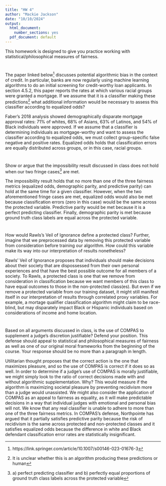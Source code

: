```yaml
---
title: "HW 4"
author: "Mackie Jackson"
date: "10/10/2024"
output:
  html_document:
    number_sections: yes
  pdf_document: default
---
```


This homework is designed to give you practice working with statistical/philosophical measures of fairness. 

#
The paper linked below^[https://link.springer.com/article/10.1007/s00146-023-01676-3] discusses potential algorithmic bias in the context of credit.  In particular, banks are now regularly using machine learning algorithms to do an initial screening for credit-worthy loan applicants.  In section 4.5.2, this paper reports the rates at which various racial groups were granted a mortgage.  If we assume that it is a classifier making these predictions^[It is unclear whether this is an algorithm producing these predictions or human] what additional information would be necessary to assess this classifier according to equalized odds?

Faber's 2018 analysis showed demographically disparate mortgage approval rates: 71% of whites, 68% of Asians, 63% of Latinos, and 54% of Black individuals were approved. If we assume that a classifier is determining individuals as mortgage-worthy and want to assess the classifier according to equalized odds, we must collect group-specific false negative and positive rates. Equalized odds holds that classification errors are equally distributed across groups, or in this case, racial groups. 

#
Show or argue that the impossibility result discussed in class does not hold when our two fringe cases^[a) perfect predicting classifier and b) perfectly equal proportions of ground truth class labels across the protected variable] are met.  

The impossibility result holds that no more than one of the three fairness metrics (equalized odds, demographic parity, and predictive parity) can hold at the same time for a given classifier. However, when the two aforementioned fringe cases are met, equalized odds would also be met because classification errors (zero in this case) would be the same across the protected variable. Predictive parity would be met because it is a perfect predicting classifier. Finally, demographic parity is met because ground truth class labels are equal across the protected variable. 

#

How would Rawls's Veil of Ignorance define a protected class?  Further, imagine that we preprocessed data by removing this protected variable from consideration before training our algorithm.  How could this variable make its way into our interpretation of results nonetheless?

Rawls' Veil of Ignorance proposes that individuals should make decisions about their society that are dispossessed from their own personal experiences and that have the best possible outcome for all members of a society. To Rawls, a protected class is one that we remove from consideration in classification because we want members of this class to have equal outcomes to those in the non-protected class(es). But even if we remove a protected variable from our training dataset, it might still manifest itself in our interpretation of results through correlated proxy variables. For example, a mortage qualifier classification algorithm might claim to be race-blind, but may disparately impact Black or Hispanic individuals based on considerations of income and home location. 

#

Based on all arguments discussed in class, is the use of COMPAS to supplement a judge's discretion justifiable?  Defend your position.  This defense should appeal to statistical and philosophical measures of fairness as well as one of our original moral frameworks from the beginning of the course.  Your response should be no more than a paragraph in length. 

Utilitarian thought proposes that the correct action is the one that maximizes pleasure, and so the use of COMPAS is correct if it does so as well. In order to determine if a judge's use of COMPAS is morally justifiable, we might simply look to the ratio of correct decisions made with and without algorithmic supplementation. Why? This would measure if the algorithm is maximizing societal pleasure by preventing recidivism more than a judge would unassisted. We might also consider the application of COMPAS as an appeal to fairness as equality, as it will make predictable decisions in a way that individual judges with emotional and personal bias will not. We know that any real classifier is unable to adhere to more than one of the three fairness metrics. In COMPAS's defense, Northpointe has argued that it partially satisfies predictive parity because the risk of recidivism is the same across protected and non-protected classes and it satisfies equalized odds because the difference in white and Black defendant classification error rates are statistically insignificant. 

